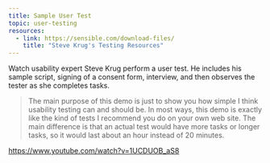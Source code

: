 ```yaml
---
title: Sample User Test
topic: user-testing
resources:
  - link: https://sensible.com/download-files/
    title: "Steve Krug's Testing Resources"
---
```


Watch usability expert Steve Krug perform a user test. He includes his sample script, signing of a consent form, interview, and then observes the tester as she completes tasks.

<Blockquote
  author="Steve Krug"
  link="https://www.youtube.com/watch?v=1UCDUOB_aS8"
  title="Usability Demo Test"
>
  <p>
    The main purpose of this demo is just to show you how simple I think
    usability testing can and should be. In most ways, this demo is exactly like
    the kind of tests I recommend you do on your own web site. The main
    difference is that an actual test would have more tasks or longer tasks, so
    it would last about an hour instead of 20 minutes.
  </p>
</Blockquote>

https://www.youtube.com/watch?v=1UCDUOB_aS8
